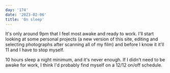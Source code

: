 ```yaml
---
day: '174'
date: '2023-02-06'
title: 'On sleep'
---
```


It's only around 9pm that I feel most awake and ready to work. I'll start looking at some personal projects (a new version of this site, editing and selecting photographs after scanning all of my film) and before I know it it'll 11 and I have to stop myself.

10 hours sleep a night minimum, and it's never enough. If I didn't need to be awake for work, I think I'd probably find myself on a 12/12 on/off schedule.
